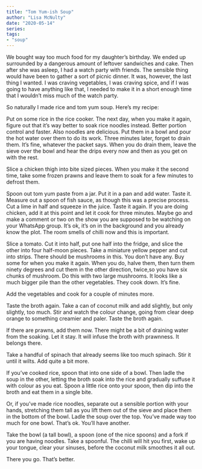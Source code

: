 ```yaml
---  
title: "Tom Yum-ish Soup"
author: "Lisa McNulty"  
date: "2020-05-14"  
series:  
tags:
- "soup"
---
```



We bought way too much food for my daughter’s birthday. We ended up surrounded by a dangerous amount of leftover sandwiches and cake. Then after she was asleep, I had a watch party with friends. The sensible thing would have been to gather a sort of picnic dinner. It was, however, the last thing I wanted. I was craving vegetables, I was craving spice, and if I was going to have anything like that, I needed to make it in a short enough time that I wouldn’t miss much of the watch party.

So naturally I made rice and tom yum soup. Here’s my recipe:

Put on some rice in the rice cooker. The next day, when you make it again, figure out that it’s way better to soak rice noodles instead. Better portion control and faster. Also noodles are delicious. Put them in a bowl and pour the hot water over them to do its work. Three minutes later, forget to drain them. It’s fine, whatever the packet says. When you do drain them, leave the sieve over the bowl and hear the drips every now and then as you get on with the rest.

Slice a chicken thigh into bite sized pieces. When you make it the second time, take some frozen prawns and leave them to soak for a few minutes to defrost them.

Spoon out tom yum paste from a jar. Put it in a pan and add water. Taste it. Measure out a spoon of fish sauce, as though this was a precise process. Cut a lime in half and squeeze in the juice. Taste it again. If you are doing chicken, add it at this point and let it cook for three minutes. Maybe go and make a comment or two on the show you are supposed to be watching on your WhatsApp group. It’s ok, it’s on in the background and you already know the plot. The room smells of chilli now and this is important.

Slice a tomato. Cut it into half, put one half into the fridge, and slice the other into four half-moon pieces. Take a miniature yellow pepper and cut into strips. There should be mushrooms in this. You don’t have any. Buy some for when you make it again. When you do, halve them, then turn them ninety degrees and cut them in the other direction, twice,so you have six chunks of mushroom. Do this with two large mushrooms. It looks like a much bigger pile than the other vegetables. They cook down. It’s fine.

Add the vegetables and cook for a couple of minutes more.

Taste the broth again. Take a can of coconut milk and add slightly, but only slightly, too much. Stir and watch the colour change, going from clear deep orange to something creamier and paler. Taste the broth again.

If there are prawns, add them now. There might be a bit of draining water from the soaking. Let it stay. It will infuse the broth with prawnness. It belongs there.

Take a handful of spinach that already seems like too much spinach. Stir it until it wilts. Add quite a bit more.

If you’ve cooked rice, spoon that into one side of a bowl. Then ladle the soup in the other, letting the broth soak into the rice and gradually suffuse it with colour as you eat. Spoon a little rice onto your spoon, then dip into the broth and eat them in a single bite.

Or, if you’ve made rice noodles, separate out a sensible portion with your hands, stretching them tall as you lift them out of the sieve and place them in the bottom of the bowl. Ladle the soup over the top. You’ve made way too much for one bowl. That’s ok. You’ll have another.

Take the bowl (a tall bowl), a spoon (one of the nice spoons) and a fork if you are having noodles. Take a spoonful. The chilli will hit you first, wake up your tongue, clear your sinuses, before the coconut milk smoothes it all out.

There you go. That’s better.